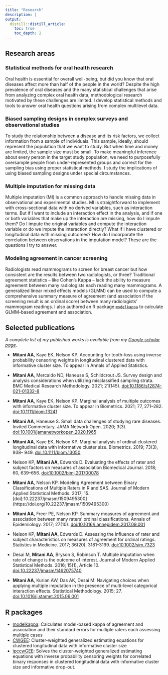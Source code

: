 ```yaml
---
title: "Research"
description: |
output:
  distill::distill_article:
    toc: true
    toc_depth: 2    
---
```


## Research areas

### Statistical methods for oral health research
Oral health is essential for overall well-being, but did you know that oral diseases affect more than half of the people in the world? Despite the high prevalence of oral diseases and the many statistical challenges that arise from analyzing complex oral health data, methodological research motivated by these challenges are limited. I develop statistical methods and tools to answer oral health questions arising from complex multilevel data.

### Biased sampling designs in complex surveys and observational studies
To study the relationship between a disease and its risk factors, we collect information from a sample of individuals. This sample, ideally, should represent the population that we want to study. But when time and money are limited, the sample size must be small. To make meaningful inference about every person in the target study population, we need to purposefully oversample people from under-represented groups and correct for the sampling bias using proper statistical methods. I study the implications of using biased sampling designs under special circumstances.

### Multiple imputation for missing data
Multiple imputation (MI) is a common approach to handle missing data in observational and experimental studies. MI is straightforward to implement with cross-sectional data with no derived variables, such as interaction terms. But if I want to include an interaction effect in the analysis, and if one or both variables that make up the interaction are missing, how do I impute them? Do I impute the original variables and compute the interaction variable or do we impute the interaction directly? What if I have clustered or longitudinal data with missing outcomes? How do I incorporate the correlation between observations in the imputation model? These are the questions I try to answer.

### Modeling agreement in cancer screening
Radiologists read mammograms to screen for breast cancer but how consistent are the results between two radiologists, or three? Traditional agreement statistics -- like Cohen's Kappa -- lack the ability to measure agreement between many radiologists each reading many mammograms. A generalized linear mixed effects models (GLMM) can be used to compute a comprehensive summary measure of agreement (and association if the screening result is an ordinal score) between many radiologists' mammogram readings. I also authored an R package [`modelkappa`](https://github.com/ayamitani/modelkappa) to calculate GLMM-based agreement and association.

## Selected publications

*A complete list of my published works is available from my [Google scholar page](https://scholar.google.com/citations?user=cOahA4EAAAAJ&hl=en&oi=ao).*

- **Mitani AA**, Kaye EK, Nelson KP. Accounting for tooth-loss using inverse probability censoring weights in longitudinal clustered data with informative cluster size. To appear in Annals of Applied Statistics.

- **Mitani AA**, Mercaldo ND, Haneuse S, Schildcrout JS. Survey design and analysis considerations when utilizing misclassified sampling strata. BMC Medical Research Methodology. 2021; 21(145). [doi:10.1186/s12874-021-01332-8](https://doi.org/10.1186/s12874-021-01332-8)

- **Mitani AA**, Kaye EK, Nelson KP. Marginal analysis of multiple outcomes with informative cluster size. To appear in Biometrics. 2021; 77, 271–282. [doi:10.1111/biom.13241](https://doi.org/10.1111/biom.13241) 

- **Mitani AA**, Haneuse S. Small data challenges of studying rare diseases. Invited Commentary. JAMA Network Open. 2020; 3(3). [ doi:10.1001/jamanetworkopen.2020.1965](https://jamanetwork.com/journals/jamanetworkopen/fullarticle/2763223)

- **Mitani AA**, Kaye EK, Nelson KP. Marginal analysis of ordinal clustered longitudinal data with informative cluster size. Biometrics. 2019; 73(3), 938– 949. [doi:10.1111/biom.13050](https://doi.org/10.1111/biom.13050)

- Nelson KP, **Mitani AA**, Edwards D. Evaluating the effects of rater and subject factors on measures of association Biomedical Journal. 2018; 60, 639–656. [doi:10.1002/bimj.201700078](https://doi.org/10.1002/bimj.201700078)

- **Mitani AA**, Nelson KP. Modeling Agreement between Binary Classifications of Multiple Raters in R and SAS. Journal of Modern Applied Statistical Methods. 2017; 15. [doi]:10.22237/jmasm/1509495300](https://doi.org/10.22237/jmasm/1509495300)

- **Mitani AA**, Freer PE, Nelson KP. Summary measures of agreement and association between many raters’ ordinal classifications. Annals of Epidemiology. 2017; 27(10). [doi:10.1016/j.annepidem.2017.09.001](https://doi.org/10.1016/j.annepidem.2017.09.001)

- Nelson KP, **Mitani AA**, Edwards D. Assessing the influence of rater and subject characteristics on measures of agreement for ordinal ratings. Statistics in Medicine. 2017; 36(20), 3181–3199. [doi:10.1002/sim.7323](https://doi.org/10.1002/sim.7323)

- Desai M, **Mitani AA**, Bryson S, Robinson T. Multiple imputation when rate of change is the outcome of interest. Journal of Modern Applied Statistical Methods. 2016; 15(1), Article 10. [doi:10.22237/jmasm/1462075740](https://doi.org/10.22237/jmasm/1462075740)

- **Mitani AA**, Kurian AW, Das AK, Desai M. Navigating choices when applying multiple imputation in the presence of multi-level categorical interaction effects. Statistical Methodology. 2015; 27. [doi:10.1016/j.stamet.2015.06.001](https://doi.org/10.1016/j.stamet.2015.06.001)

## R packages

- [modelkappa](https://github.com/ayamitani/modelkappa): Calculates model-based kappa of agreement and association and their standard errors for multiple raters each assessing multiple cases
- [CWGEE](https://github.com/ayamitani/CWGEE): Cluster-weighted generalized estimating equations for clustered longitudinal data with informative cluster size
- [ipccwGEE](https://github.com/ayamitani/ipccwGEE): Solves the cluster-weighted generalized estimating equations with inverse probability censoring weights for correlated binary responses in clustered longitudinal data with informative cluster size and informative drop-out.







